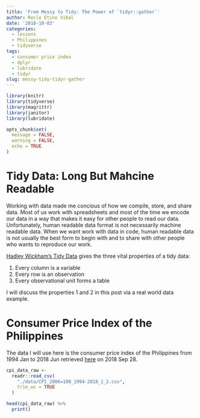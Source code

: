 ```yaml
---
title: 'From Messy to Tidy: The Power of `tidyr::gather`'
author: Recle Etino Vibal
date: '2018-10-03'
categories:
  - lessons
  - Philippines
  - tidyverse
tags:
  - consumer price index
  - dplyr
  - lubridate
  - tidyr
slug: messy-tidy-tidyr-gather
---
```


```r

library(knitr)
library(tidyverse)
library(magrittr)
library(janitor)
library(lubridate)

opts_chunk$set(
  message = FALSE,
  warning = FALSE,
  echo = TRUE
)

```

# Tidy Data: Long But Mahcine Readable

Working with data made me concious of how we compile, store, and share data. Most of us work with spreadsheets and most of the time we encode our data in a way that makes it easy for other people to read our data. Unfortunately, human readable data format is not necessarily machine readable data. When we want work with data in code, human readable data is not usually the best form to begin with and to share with other people who wants to reproduce our work.

[Hadley Wickham's Tidy Data](http://vita.had.co.nz/papers/tidy-data.html) gives the three vital properties of a tidy data:

1. Every column is a variable
2. Every row is an observation
3. Every observational unit forms a table

I will discuss the properties 1 and 2 in this post via a real world data example.

# Consumer Price Index of the Philippines

The data I will use here is the consumer price index of the Philippines from 1994 Jan to 2018 Jun retrieved [here](http://openstat.psa.gov.ph/dataset/prices-and-related-indices) on 2018 Sep 28.

```r

cpi_data_raw <- 
  readr::read_csv(
    "./data/CPI_2006=100_1994-2018_1_2.csv",
    trim_ws = TRUE
  )

head(cpi_data_raw) %>% 
  print()

```








